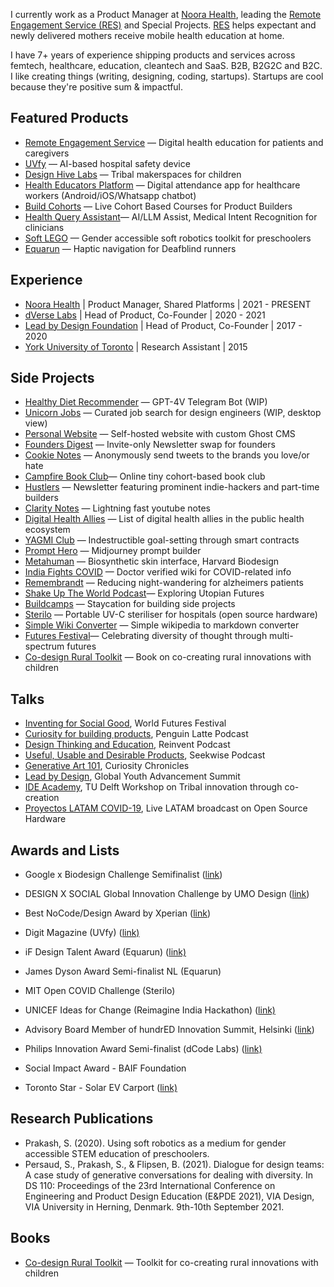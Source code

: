 
I currently work as a Product Manager at [Noora Health](https://noorahealth.org/), leading the [Remote Engagement Service (RES)](https://blog.shreyasprakash.com/res/) and Special Projects. [RES](https://blog.shreyasprakash.com/res/) helps expectant and newly delivered mothers receive mobile health education at home. 

I have 7+ years of experience shipping products and services across femtech, healthcare, education, cleantech and SaaS. B2B, B2G2C and B2C. I like creating things (writing, designing, coding, startups). Startups are cool because they're positive sum & impactful.


Featured Products
-----------------

*   [Remote Engagement Service](https://blog.shreyasprakash.com/res/) — Digital health education for patients and caregivers
*   [UVfy](https://blog.shreyasprakash.com/uvfy/) — AI-based hospital safety device
*   [Design Hive Labs](https://blog.shreyasprakash.com/how-might-we-help-children-invent-for-social-good/) — Tribal makerspaces for children
*   [Health Educators Platform](https://apps.apple.com/in/app/care-companion-india/id6468563195) — Digital attendance app for healthcare workers (Android/iOS/Whatsapp chatbot)
*   [Build Cohorts](https://buildbystl.com/) — Live Cohort Based Courses for Product Builders
*   [Health Query Assistant](https://noorahealth.github.io/LLM-Project-doc-site/)— AI/LLM Assist, Medical Intent Recognition for clinicians
*   [Soft LEGO](https://repository.tudelft.nl/islandora/object/uuid:81155d92-38e7-4eaf-9782-ff442cd84477/datastream/OBJ/) — Gender accessible soft robotics toolkit for preschoolers
*   [Equarun](https://blog.shreyasprakash.com/equarun/) — Haptic navigation for Deafblind runners


Experience
----------

*   [Noora Health](https://noorahealth.org/) | Product Manager, Shared Platforms | 2021 - PRESENT
*   [dVerse Labs](https://www.dverselabs.com/) | Head of Product, Co-Founder | 2020 - 2021
*   [Lead by Design Foundation](https://leadbydesign.in/) | Head of Product, Co-Founder | 2017 - 2020
*   [York University of Toronto](https://www.yorku.ca/) | Research Assistant | 2015

Side Projects
-------------

*   [Healthy Diet Recommender](https://github.com/shreyas-makes/telegram-mealchat) — GPT-4V Telegram Bot (WIP)
*   [Unicorn Jobs](https://unicorn-jobs.vercel.app/) — Curated job search for design engineers (WIP, desktop view)
*   [Personal Website](https://www.shreyasprakash.com/) — Self-hosted website with custom Ghost CMS
*   [Founders Digest](https://github.com/shreyas-makes/founder_digest) — Invite-only Newsletter swap for founders
*   [Cookie Notes](https://github.com/shreyas-makes/cookie-notes) — Anonymously send tweets to the brands you love/or hate
*   [Campfire Book Club](https://campfire-bookclub.webflow.io/)— Online tiny cohort-based book club
*   [Hustlers](https://www.producthunt.com/products/the-hustlers) — Newsletter featuring prominent indie-hackers and part-time builders
*   [Clarity Notes](https://www.claritynotes.io/) — Lightning fast youtube notes
*   [Digital Health Allies](https://www.digitalhealthallies.com/) — List of digital health allies in the public health ecosystem
*   [YAGMI Club](https://yagmi-club-self.vercel.app/) — Indestructible goal-setting through smart contracts
*   [Prompt Hero](https://www.producthunt.com/products/prompthero-2) — Midjourney prompt builder
*   [Metahuman](https://www.youtube.com/watch?v=_zFDYvWu07w) — Biosynthetic skin interface, Harvard Biodesign
*   [India Fights COVID](https://india-fights-covid.glideapp.io/dl/74c4fe) — Doctor verified wiki for COVID-related info
*   [Remembrandt](https://vimeo.com/399509793) — Reducing night-wandering for alzheimers patients
*   [Shake Up The World Podcast](https://podcasts.apple.com/us/podcast/shake-up-the-world/id1403606193)— Exploring Utopian Futures
*   [Buildcamps](https://buildbystl.com/buildcamps) — Staycation for building side projects
*   [Sterilo](https://github.com/openCOVIDIndia/Sterilo_portable_sterilizer) — Portable UV-C steriliser for hospitals (open source hardware)
*   [Simple Wiki Converter](https://github.com/shreyas-makes/simple-wiki-converter) — Simple wikipedia to markdown converter
*   [Futures Festival](https://futuresfestival.online/)— Celebrating diversity of thought through multi-spectrum futures
*   [Co-design Rural Toolkit](https://archive.org/details/ruraldesigntoolkit) — Book on co-creating rural innovations with children


Talks
-----

*   [Inventing for Social Good](https://vimeo.com/383932784), World Futures Festival
*   [Curiosity for building products](https://www.youtube.com/watch?v=5EGwRY0hEPU), Penguin Latte Podcast
*   [Design Thinking and Education](https://open.spotify.com/episode/2366jLCrMuPEA4a1GUEXmQ), Reinvent Podcast
*   [Useful, Usable and Desirable Products](https://www.youtube.com/watch?v=CizvI9rqn_k), Seekwise Podcast
*   [Generative Art 101](https://www.youtube.com/watch?v=PQXGC2hRapQ&t=224s), Curiosity Chronicles
*   [Lead by Design](https://vimeo.com/383932784), Global Youth Advancement Summit
*   [IDE Academy](https://www.youtube.com/watch?v=KA7wSKlqiV8), TU Delft Workshop on Tribal innovation through co-creation
*   [Proyectos LATAM COVID-19](https://www.youtube.com/watch?v=zKxrlT2-yIQ), Live LATAM broadcast on Open Source Hardware

Awards and Lists
------

* Google x Biodesign Challenge Semifinalist ([link](https://www.youtube.com/watch?v=_zFDYvWu07w&ab_channel=ShreyasPrakash))

* DESIGN X SOCIAL Global Innovation Challenge by UMO Design ([link](https://verified.cv/en/verify/37417789880243))

* Best NoCode/Design Award by Xperian ([link](https://campfire-bookclub.webflow.io/))

* Digit Magazine (UVfy) ([link)](https://www.digit.in/features/startups/dverse-labs-makes-hospitals-safer-with-uvfy-their-smart-modular-sterilization-tech-60139.html)

* iF Design Talent Award (Equarun) ([link)](https://ifworlddesignguide.com/entry/304328-equarun)

* James Dyson Award Semi-finalist NL (Equarun)

* MIT Open COVID Challenge (Sterilo)

* UNICEF Ideas for Change (Reimagine India Hackathon) ([link)](https://stories.dfcworld.org/)

* Advisory Board Member of hundrED Innovation Summit, Helsinki ([link](https://hundred.org/en/collections/visual-arts-in-education))

* Philips Innovation Award Semi-finalist (dCode Labs) ([link)](https://www.linkedin.com/feed/update/urn:li:activity:6514592454354833408)

* Social Impact Award - BAIF Foundation

* Toronto Star - Solar EV Carport ([link)](https://www.thestar.com/yourtoronto/education/2015/08/13/international-students-add-brainpower-to-research-projects.html)

Research Publications
---------------------

*   Prakash, S. (2020). Using soft robotics as a medium for gender accessible STEM education of preschoolers.
*   Persaud, S., Prakash, S., & Flipsen, B. (2021). Dialogue for design teams: A case study of generative conversations for dealing with diversity. In DS 110: Proceedings of the 23rd International Conference on Engineering and Product Design Education (E&PDE 2021), VIA Design, VIA University in Herning, Denmark. 9th-10th September 2021.

Books
-----

*   [Co-design Rural Toolkit](https://archive.org/details/ruraldesigntoolkit) — Toolkit for co-creating rural innovations with children



